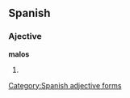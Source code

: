 ==Spanish==

===Ajective===
'''malos''' {{m|pl}}

# {{plural of|[[malo]]|lang=Spanish}}

[[Category:Spanish adjective forms]]
